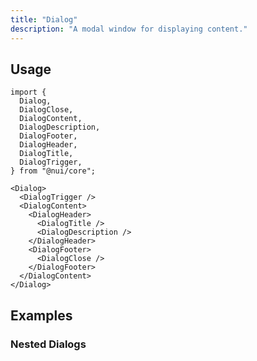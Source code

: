 ```yaml
---
title: "Dialog"
description: "A modal window for displaying content."
---
```


<Preview name="dialog-demo" />

## Usage

```tsx title="Imports"
import {
  Dialog,
  DialogClose,
  DialogContent,
  DialogDescription,
  DialogFooter,
  DialogHeader,
  DialogTitle,
  DialogTrigger,
} from "@nui/core";
```

```tsx title="Anatomy"
<Dialog>
  <DialogTrigger />
  <DialogContent>
    <DialogHeader>
      <DialogTitle />
      <DialogDescription />
    </DialogHeader>
    <DialogFooter>
      <DialogClose />
    </DialogFooter>
  </DialogContent>
</Dialog>
```

## Examples

### Nested Dialogs

<Preview name="dialog-nested" />
